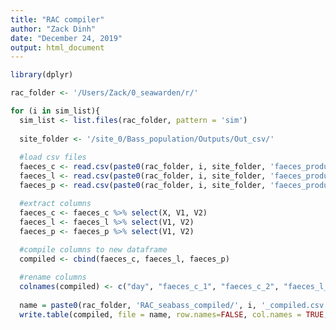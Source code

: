 ```yaml
---
title: "RAC compiler"
author: "Zack Dinh"
date: "December 24, 2019"
output: html_document
---
```


```r
library(dplyr)

rac_folder <- '/Users/Zack/0_seawarden/r/'

for (i in sim_list){
  sim_list <- list.files(rac_folder, pattern = 'sim')
  
  site_folder <- '/site_0/Bass_population/Outputs/Out_csv/'
  
  #load csv files
  faeces_c <- read.csv(paste0(rac_folder, i, site_folder, 'faeces_production_Carbohydrates.csv'), header=TRUE, sep=",")
  faeces_l <- read.csv(paste0(rac_folder, i, site_folder, 'faeces_production_Lipids.csv'), header=TRUE, sep=",")
  faeces_p <- read.csv(paste0(rac_folder, i, site_folder, 'faeces_production_Proteins.csv'), header=TRUE, sep=",")

  #extract columns
  faeces_c <- faeces_c %>% select(X, V1, V2)
  faeces_l <- faeces_l %>% select(V1, V2)
  faeces_p <- faeces_p %>% select(V1, V2)
  
  #compile columns to new dataframe
  compiled <- cbind(faeces_c, faeces_l, faeces_p)

  #rename columns
  colnames(compiled) <- c("day", "faeces_c_1", "faeces_c_2", "faeces_l_1", "faeces_l_2", "faeces_p_1", "faeces_p_2")
  
  name = paste0(rac_folder, 'RAC_seabass_compiled/', i, '_compiled.csv')
  write.table(compiled, file = name, row.names=FALSE, col.names = TRUE, sep=",")}
```


